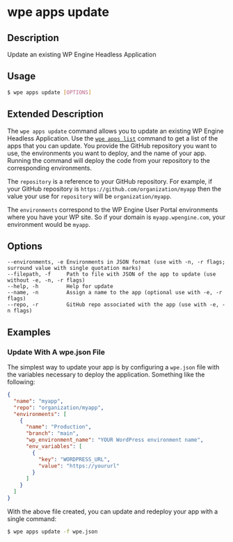 # wpe apps update

## Description

Update an existing WP Engine Headless Application

## Usage

```bash
$ wpe apps update [OPTIONS]
```

## Extended Description

The `wpe apps update` command allows you to update an existing WP Engine Headless Application. Use the [`wpe apps list`](./list) command to get a list of the apps that you can update. You provide the GitHub repository you want to use, the environments you want to deploy, and the name of your app. Running the command will deploy the code from your repository to the corresponding environments.

The `repository` is a reference to your GitHub repository. For example, if your GitHub repository is `https://github.com/organization/myapp` then the value your use for `repository` will be `organization/myapp`.

The `environments` correspond to the WP Engine User Portal environments where you have your WP site. So if your domain is `myapp.wpengine.com`, your environment would be `myapp`.

## Options

```
--environments, -e Environments in JSON format (use with -n, -r flags; surround value with single quotation marks)
--filepath, -f     Path to file with JSON of the app to update (use without -e, -n, -r flags)
--help, -h         Help for update
--name, -n         Assign a name to the app (optional use with -e, -r flags)
--repo, -r         GitHub repo associated with the app (use with -e, -n flags)
```

## Examples

### Update With A wpe.json File

The simplest way to update your app is by configuring a `wpe.json` file with the variables necessary to deploy the application. Something like the following:

```json
{
  "name": "myapp",
  "repo": "organization/myapp",
  "environments": [
    {
      "name": "Production",
      "branch": "main",
      "wp_environment_name": "YOUR WordPress environment name",
      "env_variables": [
        {
          "key": "WORDPRESS_URL",
          "value": "https://yoururl"
        }
      ]
    }
  ]
}
```

With the above file created, you can update and redeploy your app with a single command:

```bash
$ wpe apps update -f wpe.json
```
